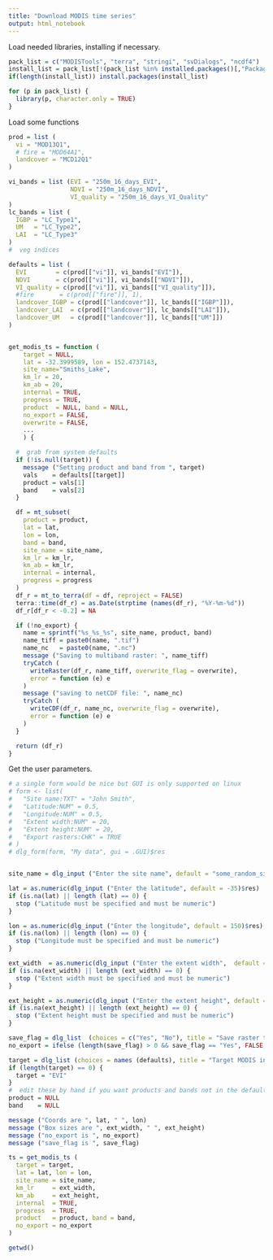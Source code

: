```yaml
---
title: "Download MODIS time series"
output: html_notebook
---
```


Load needed libraries, installing if necessary.


```r

pack_list = c("MODISTools", "terra", "stringi", "svDialogs", "ncdf4")
install_list = pack_list[!(pack_list %in% installed.packages()[,"Package"])]
if(length(install_list)) install.packages(install_list)

for (p in pack_list) {
  library(p, character.only = TRUE)
}


```

Load some functions

```r

prod = list (
  vi = "MOD13Q1",
  # fire = "MOD64A1",
  landcover = "MCD12Q1"
)

vi_bands = list (EVI = "250m_16_days_EVI",
                 NDVI = "250m_16_days_NDVI",
                 VI_quality = "250m_16_days_VI_Quality"
)
lc_bands = list (
  IGBP = "LC_Type1",
  UM   = "LC_Type2",
  LAI  = "LC_Type3"
)
#  veg indices

defaults = list (
  EVI        = c(prod[["vi"]], vi_bands["EVI"]),
  NDVI       = c(prod[["vi"]], vi_bands[["NDVI"]]),
  VI_quality = c(prod[["vi"]], vi_bands[["VI_quality"]]),
  #fire       = c(prod[["fire"]], 1),
  landcover_IGBP = c(prod[["landcover"]], lc_bands[["IGBP"]]),
  landcover_LAI  = c(prod[["landcover"]], lc_bands[["LAI"]]),
  landcover_UM   = c(prod[["landcover"]], lc_bands[["UM"]])
)


get_modis_ts = function (
    target = NULL,
    lat = -32.3999589, lon = 152.4737143,
    site_name="Smiths_Lake",
    km_lr = 20,
    km_ab = 20,
    internal = TRUE,
    progress = TRUE,
    product  = NULL, band = NULL,
    no_export = FALSE,
    overwrite = FALSE,
    ...
    ) {

  #  grab from system defaults
  if (!is.null(target)) {
    message ("Setting product and band from ", target)
    vals    = defaults[[target]]
    product = vals[1]
    band    = vals[2]
  }

  df = mt_subset(
    product = product,
    lat = lat,
    lon = lon,
    band = band,
    site_name = site_name,
    km_lr = km_lr,
    km_ab = km_lr,
    internal = internal,
    progress = progress
  )
  df_r = mt_to_terra(df = df, reproject = FALSE)
  terra::time(df_r) = as.Date(strptime (names(df_r), "%Y-%m-%d"))
  df_r[df_r < -0.2] = NA

  if (!no_export) {
    name = sprintf("%s_%s_%s", site_name, product, band)
    name_tiff = paste0(name, ".tif")
    name_nc   = paste0(name, ".nc")
    message ("Saving to multiband raster: ", name_tiff)
    tryCatch (
      writeRaster(df_r, name_tiff, overwrite_flag = overwrite),
      error = function (e) e
    )
    message ("saving to netCDF file: ", name_nc)
    tryCatch (
      writeCDF(df_r, name_nc, overwrite_flag = overwrite),
      error = function (e) e
    )
  }

  return (df_r)
}

```

Get the user parameters.

```r
# a single form would be nice but GUI is only supported on linux
# form <- list(
#   "Site name:TXT" = "John Smith",
#   "Latitude:NUM" = 0.5,
#   "Longitude:NUM" = 0.5,
#   "Extent width:NUM" = 20,
#   "Extent height:NUM" = 20,
#   "Export rasters:CHK" = TRUE
# )
# dlg_form(form, "My data", gui = .GUI)$res


site_name = dlg_input ("Enter the site name", default = "some_random_site")$res

lat = as.numeric(dlg_input ("Enter the latitude", default = -35)$res)
if (is.na(lat) || length (lat) == 0) {
  stop ("Latitude must be specified and must be numeric")
}

lon = as.numeric(dlg_input ("Enter the longitude", default = 150)$res)
if (is.na(lon) || length (lon) == 0) {
  stop ("Longitude must be specified and must be numeric")
}

ext_width  = as.numeric(dlg_input ("Enter the extent width",  default = 20)$res)
if (is.na(ext_width) || length (ext_width) == 0) {
  stop ("Extent width must be specified and must be numeric")
}

ext_height = as.numeric(dlg_input ("Enter the extent height", default = 20)$res)
if (is.na(ext_height) || length (ext_height) == 0) {
  stop ("Extent height must be specified and must be numeric")
}

save_flag = dlg_list  (choices = c("Yes", "No"), title = "Save raster to files?")$res
no_export = ifelse (length(save_flag) > 0 && save_flag == "Yes", FALSE, TRUE)

target = dlg_list (choices = names (defaults), title = "Target MODIS index")$res
if (length(target) == 0) {
  target = "EVI"
}
#  edit these by hand if you want products and bands not in the defaults
product = NULL
band    = NULL

message ("Coords are ", lat, " ", lon)
message ("Box sizes are ", ext_width, " ", ext_height)
message ("no_export is ", no_export)
message ("save_flag is ", save_flag)

ts = get_modis_ts (
  target = target,
  lat = lat, lon = lon,
  site_name = site_name,
  km_lr     = ext_width,
  km_ab     = ext_height,
  internal  = TRUE,
  progress  = TRUE,
  product   = product, band = band,
  no_export = no_export
)

getwd()

```

